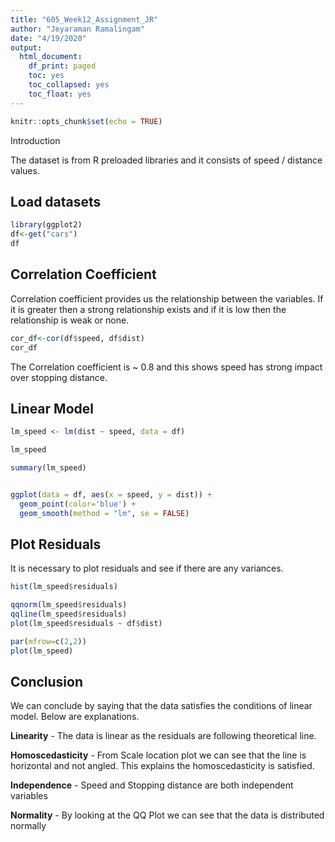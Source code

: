 ```yaml
---
title: "605_Week12_Assignment_JR"
author: "Jeyaraman Ramalingam"
date: "4/19/2020"
output:
  html_document:
    df_print: paged
    toc: yes
    toc_collapsed: yes
    toc_float: yes
---
```


```r
knitr::opts_chunk$set(echo = TRUE)
```

Introduction

The dataset is from R preloaded libraries and it consists of speed / distance values.

## Load datasets
```r
library(ggplot2)
df<-get("cars")
df
```
## Correlation Coefficient 

Correlation coefficient provides us the relationship between the variables. If it is greater then a strong relationship exists and if it is low then the relationship is weak or none.

```r
cor_df<-cor(df$speed, df$dist)
cor_df  
```

The Correlation coefficient is ~ 0.8 and this shows speed has strong impact over stopping distance. 

## Linear Model

```r


lm_speed <- lm(dist ~ speed, data = df)

lm_speed

summary(lm_speed)


ggplot(data = df, aes(x = speed, y = dist)) + 
  geom_point(color='blue') +
  geom_smooth(method = "lm", se = FALSE)

```

## Plot Residuals

It is necessary to plot residuals and see if there are any variances.

```r
hist(lm_speed$residuals)
```

```r
qqnorm(lm_speed$residuals)
qqline(lm_speed$residuals)  
plot(lm_speed$residuals ~ df$dist)

par(mfrow=c(2,2))
plot(lm_speed)
```

## Conclusion

We can conclude by saying that the data satisfies the conditions of linear model. Below are explanations.

**Linearity** - The data is linear as the residuals are following theoretical line.

**Homoscedasticity** - From Scale location plot we can see that the line is horizontal and not angled. This explains the homoscedasticity is satisfied.

**Independence** - Speed and Stopping distance are both independent variables

**Normality** - By looking at the QQ Plot  we can see that the data is distributed normally

